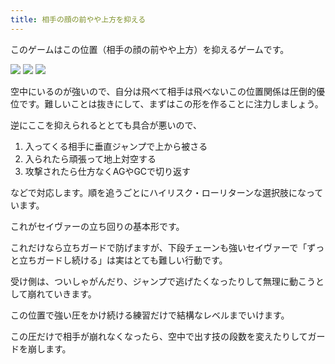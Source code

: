 ```yaml
---
title: 相手の顔の前やや上方を抑える
---
```


このゲームはこの位置（相手の顔の前やや上方）を抑えるゲームです。

<img src="https://pbs.twimg.com/media/GdPIIwbaQAAnhs8?format=jpg&name=small" />
<img src="https://pbs.twimg.com/media/GdPIK2SbcAA_O9Z?format=jpg&name=small" />
<img src="https://pbs.twimg.com/media/GdPIK2UbwAADMBb?format=jpg&name=small" />

空中にいるのが強いので、自分は飛べて相手は飛べないこの位置関係は圧倒的優位です。難しいことは抜きにして、まずはこの形を作ることに注力しましょう。

逆にここを抑えられるととても具合が悪いので、

1. 入ってくる相手に垂直ジャンプで上から被さる
2. 入られたら頑張って地上対空する
3. 攻撃されたら仕方なくAGやGCで切り返す

などで対応します。順を追うごとにハイリスク・ローリターンな選択肢になっています。

これがセイヴァーの立ち回りの基本形です。

これだけなら立ちガードで防げますが、下段チェーンも強いセイヴァーで「ずっと立ちガードし続ける」は実はとても難しい行動です。

受け側は、ついしゃがんだり、ジャンプで逃げたくなったりして無理に動こうとして崩れていきます。

この位置で強い圧をかけ続ける練習だけで結構なレベルまでいけます。

この圧だけで相手が崩れなくなったら、空中で出す技の段数を変えたりしてガードを崩します。
